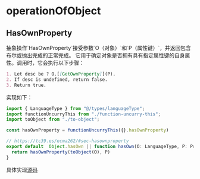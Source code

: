# operationOfObject


## HasOwnProperty

<Note>
抽象操作`HasOwnProperty`接受参数`O（对象）`和`P（属性键）`，并返回包含布尔或抛出完成的正常完成。
它用于确定对象是否拥有具有指定属性键的自身属性。调用时，它会执行以下步骤：

```md
1. Let desc be ? O.[[GetOwnProperty]](P).
2. If desc is undefined, return false.
3. Return true.
```
</Note>

实现如下：

```ts
import { LanguageType } from "@/types/languageType";
import functionUncurryThis from "./function-uncurry-this";
import toObject from "./to-object";

const hasOwnProperty = functionUncurryThis({}.hasOwnProperty)

// https://tc39.es/ecma262/#sec-hasownproperty
export default  Object.hasOwn || function hasOwn(O: LanguageType, P: PropertyKey) {
  return hasOwnProperty(toObject(O), P)
}
```

具体实现[源码]()